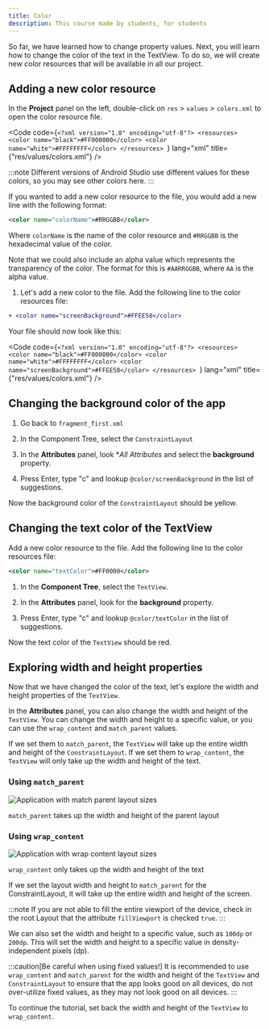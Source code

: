```yaml
---
title: Color
description: This course made by students, for students 
---
```



So far, we have learned how to change property values. Next, you will learn how to change the color of the text in the TextView. To do so, we will create new color resources that will be available in all our project.

## Adding a new color resource

In the **Project** panel on the left, double-click on `res` > `values` > `colors.xml` to open the color resource file.

<Code code={`<?xml version="1.0" encoding="utf-8"?>
<resources>
    <color name="black">#FF000000</color>
    <color name="white">#FFFFFFFF</color>
</resources>
`} lang="xml" title={"res/values/colors.xml"} />

:::note
Different versions of Android Studio use different values for these colors, so you may see other colors here.
:::

If you wanted to add a new color resource to the file, you would add a new line with the following format:

```xml
<color name="colorName">#RRGGBB</color>
```

Where `colorName` is the name of the color resource and `#RRGGBB` is the hexadecimal value of the color.

Note that we could also include an alpha value which represents the transparency of the color. The format for this is `#AARRGGBB`, where `AA` is the alpha value.

1. Let's add a new color to the file. Add the following line to the color resources file:

```diff lang="xml"
+ <color name="screenBackground">#FFEE58</color>
```

Your file should now look like this:

<Code code={`<?xml version="1.0" encoding="utf-8"?>
<resources>
    <color name="black">#FF000000</color>
    <color name="white">#FFFFFFFF</color>
    <color name="screenBackground">#FFEE58</color>
</resources>
`} lang="xml" title={"res/values/colors.xml"} />

## Changing the background color of the app 

1. Go back to `fragment_first.xml`

2. In the Component Tree, select the `ConstraintLayout`

3. In the **Attributes** panel, look **All Attributes* and select the **background** property.

4. Press Enter, type "c" and lookup `@color/screenBackground` in the list of suggestions.

Now the background color of the `ConstraintLayout` should be yellow.

## Changing the text color of the TextView

Add a new color resource to the file. Add the following line to the color resources file:

```xml
<color name="textColor">#FF0000</color>
```

1. In the **Component Tree**, select the `TextView`.

2. In the **Attributes** panel, look for the **background** property.

3. Press Enter, type "c" and lookup `@color/textColor` in the list of suggestions.

Now the text color of the `TextView` should be red.

## Exploring width and height properties

Now that we have changed the color of the text, let's explore the width and height properties of the `TextView`.

In the **Attributes** panel, you can also change the width and height of the `TextView`. You can change the width and height to a specific value, or you can use the `wrap_content` and `match_parent` values.

If we set them to `match_parent`, the `TextView` will take up the entire width and height of the `ConstraintLayout`. If we set them to `wrap_content`, the `TextView` will only take up the width and height of the text.

### Using `match_parent`
![Application with match parent layout sizes](../../../assets/color-match-parent.png)

`match_parent` takes up the width and height of the parent layout 

### Using `wrap_content`
![Application with wrap content layout sizes](/src/assets/color-wrap-content.png)

`wrap_content` only takes up the width and height of the text

If we set the layout width and height to `match_parent` for the ConstraintLayout, it will take up the entire width and height of the screen.

:::note
If you are not able to fill the entire viewport of the device, check in the root Layout that the attribute `fillViewport` is checked `true`.
:::

We can also set the width and height to a specific value, such as `100dp` or `200dp`. This will set the width and height to a specific value in density-independent pixels (dp).

:::caution[Be careful when using fixed values!]
It is recommended to use `wrap_content` and `match_parent` for the width and height of the `TextView` and `ConstraintLayout` to ensure that the app looks good on all devices, do not over-utilize fixed values, as they may not look good on all devices.
:::

To continue the tutorial, set back the width and height of the `TextView` to `wrap_content`.
